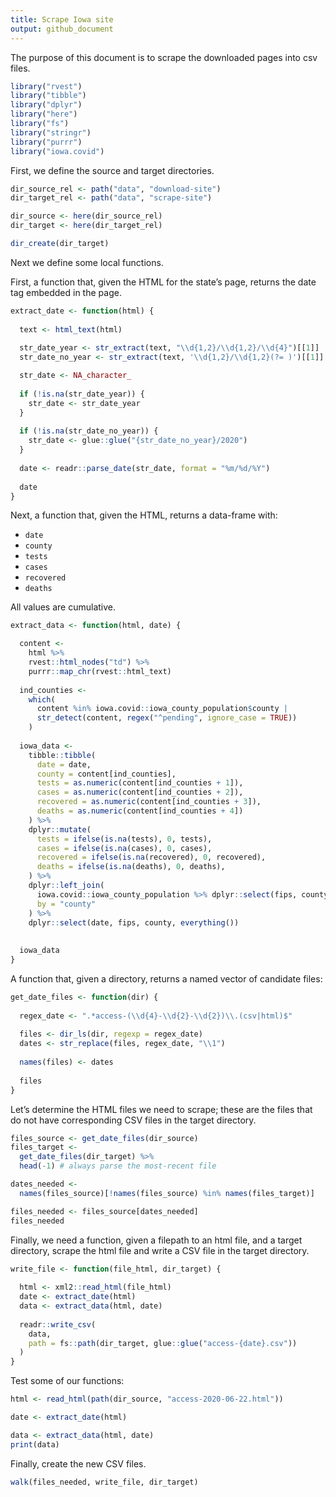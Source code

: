```yaml
---
title: Scrape Iowa site
output: github_document
---
```


The purpose of this document is to scrape the downloaded pages into csv files.

```r
library("rvest")
library("tibble")
library("dplyr")
library("here")
library("fs")
library("stringr")
library("purrr")
library("iowa.covid")
```

First, we define the source and target directories.

```r
dir_source_rel <- path("data", "download-site")
dir_target_rel <- path("data", "scrape-site")

dir_source <- here(dir_source_rel)
dir_target <- here(dir_target_rel)

dir_create(dir_target)
```

Next we define some local functions. 

First, a function that, given the HTML for the state's page, returns the date tag embedded in the page.

```r
extract_date <- function(html) {
  
  text <- html_text(html)
  
  str_date_year <- str_extract(text, "\\d{1,2}/\\d{1,2}/\\d{4}")[[1]]
  str_date_no_year <- str_extract(text, '\\d{1,2}/\\d{1,2}(?= )')[[1]]

  str_date <- NA_character_
  
  if (!is.na(str_date_year)) {
    str_date <- str_date_year
  }
  
  if (!is.na(str_date_no_year)) {
    str_date <- glue::glue("{str_date_no_year}/2020")
  }
  
  date <- readr::parse_date(str_date, format = "%m/%d/%Y")
  
  date
}
```

Next, a function that, given the HTML, returns a data-frame with:

- `date`
- `county`
- `tests`
- `cases`
- `recovered`
- `deaths`

All values are cumulative.

```r
extract_data <- function(html, date) {

  content <-
    html %>%
    rvest::html_nodes("td") %>%
    purrr::map_chr(rvest::html_text)
  
  ind_counties <- 
    which(
      content %in% iowa.covid::iowa_county_population$county |
      str_detect(content, regex("^pending", ignore_case = TRUE))  
    )
  
  iowa_data <- 
    tibble::tibble(
      date = date,
      county = content[ind_counties],
      tests = as.numeric(content[ind_counties + 1]),
      cases = as.numeric(content[ind_counties + 2]),
      recovered = as.numeric(content[ind_counties + 3]),
      deaths = as.numeric(content[ind_counties + 4])
    ) %>%
    dplyr::mutate(
      tests = ifelse(is.na(tests), 0, tests),
      cases = ifelse(is.na(cases), 0, cases),
      recovered = ifelse(is.na(recovered), 0, recovered),
      deaths = ifelse(is.na(deaths), 0, deaths),
    ) %>% 
    dplyr::left_join(
      iowa.covid::iowa_county_population %>% dplyr::select(fips, county),
      by = "county"
    ) %>%
    dplyr::select(date, fips, county, everything())
    
  
  iowa_data
}
```

A function that, given a directory, returns a named vector of candidate files:

```r
get_date_files <- function(dir) {
  
  regex_date <- ".*access-(\\d{4}-\\d{2}-\\d{2})\\.(csv|html)$"
  
  files <- dir_ls(dir, regexp = regex_date)
  dates <- str_replace(files, regex_date, "\\1")
  
  names(files) <- dates
  
  files
} 
```

Let's determine the HTML files we need to scrape; these are the files that do not have corresponding CSV files in the target directory.

```r
files_source <- get_date_files(dir_source)
files_target <- 
  get_date_files(dir_target) %>%
  head(-1) # always parse the most-recent file

dates_needed <- 
  names(files_source)[!names(files_source) %in% names(files_target)]

files_needed <- files_source[dates_needed]
files_needed
```

Finally, we need a function, given a filepath to an html file, and a target directory, scrape the html file and write a CSV file in the target directory.

```r
write_file <- function(file_html, dir_target) {
  
  html <- xml2::read_html(file_html)
  date <- extract_date(html)
  data <- extract_data(html, date)
  
  readr::write_csv(
    data, 
    path = fs::path(dir_target, glue::glue("access-{date}.csv"))
  )
}
```

Test some of our functions:

```r
html <- read_html(path(dir_source, "access-2020-06-22.html"))

date <- extract_date(html)
```

```r
data <- extract_data(html, date)
print(data)
```

Finally, create the new CSV files.

```r
walk(files_needed, write_file, dir_target)
```
